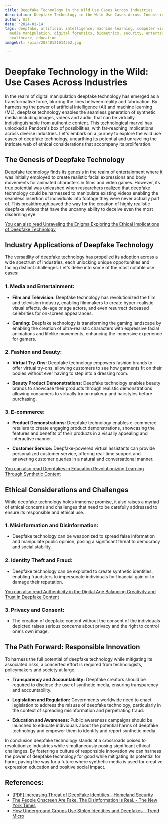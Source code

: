 ```yaml
---
title: Deepfake Technology in the Wild Use Cases Across Industries
description: Deepfake Technology in the Wild Use Cases Across Industries
author: Usf
date: '2024-01-14'
tags: deepfake, artificial intelligence, machine learning, computer vision, data science,
  media manipulation, digital forensics, biometrics, security, entertainment, marketing,
  healthcare, education
imageUrl: /pixa/20240121014352.jpg

---
```

# Deepfake Technology in the Wild: Use Cases Across  Industries

In the realm of digital manipulation  deepfake  technology  has emerged as a  transformative force, blurring the lines between reality and fabrication. By harnessing the power of artificial intelligence (AI) and machine learning (ML), deepfake technology enables the seamless  generation of synthetic media including images, videos and audio, that  can be virtually indistinguishable from authentic content. This technological marvel has unlocked a Pandora's box of possibilities, with far-reaching implications across diverse industries. Let's embark on a journey to explore the wild use cases of deepfake technology, unearthing its potential and unraveling the intricate web of ethical  considerations that accompany its  proliferation.

## The Genesis  of Deepfake Technology

Deepfake  technology finds its  genesis in  the realm of entertainment where it was initially employed to create realistic facial expressions and body movements for animated characters  in films  and video  games. However, its true potential was unleashed when researchers realized  that deepfake technology could be harnessed  to manipulate existing videos enabling the seamless  insertion of individuals into footage they were never  actually part of. This breakthrough paved the way for the creation  of highly realistic deepfake videos that have the uncanny ability to deceive even the most discerning eye.

[You can also read Unraveling the Enigma Exploring the Ethical Implications of Deepfake Technology](Unraveling%20the%20Enigma%20Exploring%20the%20Ethical%20Implications%20of%20Deepfake%20Technology)


## Industry Applications of Deepfake Technology

The versatility of deepfake technology has propelled  its adoption across a wide spectrum of industries, each unlocking  unique opportunities  and facing distinct  challenges. Let's delve into some of the most notable use cases:

###  1. Media and Entertainment:
- **Film and Television:** Deepfake technology  has revolutionized the film and television  industry, enabling filmmakers to create hyper-realistic visual effects, de-age or age actors, and even  resurrect  deceased celebrities for on-screen appearances.

- **Gaming:** Deepfake technology is  transforming the gaming landscape by  enabling  the creation of ultra-realistic characters with expressive facial animations and lifelike movements, enhancing  the immersive experience for gamers.

### 2. Fashion and Beauty:
- **Virtual Try-Ons:** Deepfake technology empowers fashion brands to  offer virtual try-ons, allowing customers to see how garments fit on their bodies without ever having to step into a dressing room.

-  **Beauty Product Demonstrations:** Deepfake technology  enables beauty brands to showcase their products through realistic demonstrations allowing consumers to virtually  try on makeup and hairstyles before purchasing.

### 3. E-commerce:
- **Product Demonstrations:** Deepfake technology enables e-commerce retailers to  create engaging product demonstrations, showcasing the features and benefits  of their products in  a visually  appealing and  interactive manner.

- **Customer Service:** Deepfake-powered  virtual assistants can  provide personalized customer service, offering  real-time support and answering customer queries in a natural and conversational  manner.

[You can also read Deepfakes in  Education Revolutionizing Learning Through Synthetic  Content](Deepfakes%20in%20Education%20Revolutionizing%20Learning%20Through%20Synthetic%20Content)


##  Ethical Considerations and Challenges

While deepfake technology holds immense promise, it also  raises a myriad of ethical concerns and challenges that need  to be carefully  addressed to ensure its responsible and ethical use.

### 1. Misinformation and Disinformation:
- Deepfake technology can be weaponized to spread false information and manipulate public opinion, posing  a significant threat to democracy and social stability.

### 2. Identity Theft and Fraud:
- Deepfake  technology can be  exploited  to create synthetic identities, enabling fraudsters to impersonate individuals for financial gain or to damage their reputation.

[You can also read Authenticity in the Digital Age Balancing Creativity and Trust in Deepfake Content](Authenticity%20in%20the%20Digital%20Age%20Balancing%20Creativity%20and%20Trust%20in%20Deepfake%20Content)


###  3. Privacy and Consent:
- The creation of deepfake content without the consent of the individuals depicted raises serious concerns about privacy and the right to control one's own image.

## The Path Forward: Responsible Innovation

To harness the full potential of deepfake technology while mitigating its associated risks,  a concerted effort is required from technologists, policymakers and society at large.

- **Transparency and Accountability:** Deepfake creators should be required to disclose the use of  synthetic media, ensuring transparency and accountability.

- **Legislation and Regulation:** Governments worldwide need to enact legislation to address the misuse of deepfake technology, particularly in the context  of spreading misinformation and perpetrating  fraud.

- **Education and Awareness:** Public awareness campaigns should be launched to  educate  individuals about the potential harms of deepfake technology and empower them to  identify  and report synthetic media.

In conclusion deepfake technology stands at a crossroads poised to revolutionize  industries while simultaneously posing significant ethical challenges. By fostering a culture of responsible innovation we can harness the  power of  deepfake technology for good while mitigating its  potential for harm, paving the way  for a future where synthetic media  is used for creative expression education and positive social impact.

## References:
- [[PDF] Increasing Threat of DeepFake Identities - Homeland Security](https://www.dhs.gov/sites/default/files/publications/increasing_threats_of_deepfake_identities_0.pdf)
- [The People Onscreen Are Fake. The Disinformation Is Real. - The New York Times](https://www.nytimes.com/2023/02/07/technology/artificial-intelligence-training-deepfake.html)
- [How Underground Groups Use Stolen Identities and Deepfakes - Trend Micro](https://www.trendmicro.com/en_se/research/22/i/how-underground-groups-use-stolen-identities-and-deepfakes.html)
